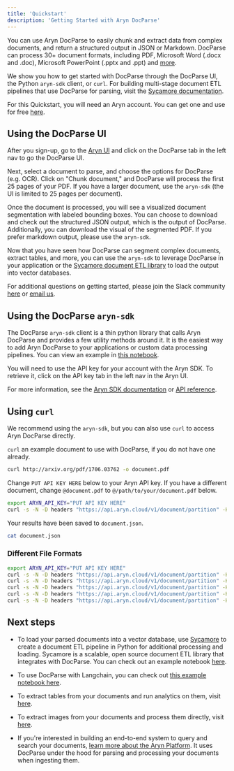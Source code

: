 ```yaml
---
title: 'Quickstart'
description: 'Getting Started with Aryn DocParse'
---
```


You can use Aryn DocParse to easily chunk and extract data from complex documents, and return a structured output in JSON or Markdown. DocParse can process 30+ document formats, including PDF, Microsoft Word (.docx and .doc), Microsoft PowerPoint (.pptx and .ppt) and [more](docparse/formats_supported).

We show you how to get started with DocParse through the DocParse UI, the Python ``aryn-sdk`` client, or ``curl``. For building multi-stage document ETL pipelines that use DocParse for parsing, visit the [Sycamore documentation](https://sycamore.readthedocs.io/en/stable/).

For this Quickstart, you will need an Aryn account. You can get one and use for free [here](https://console.aryn.ai/signup/). 

## Using the DocParse UI

After you sign-up, go to the [Aryn UI](http://app.aryn.ai/) and click on the DocParse tab in the left nav to go the DocParse UI.

Next, select a document to parse, and choose the options for DocParse (e.g. OCR). Click on "Chunk document," and DocParse will process the first 25 pages of your PDF. If you have a larger document, use the ``aryn-sdk`` (the UI is limited to 25 pages per document).

Once the document is processed, you will see a visualized document segmentation with labeled bounding boxes. You can choose to download and check out the structured JSON output, which is the output of DocParse. Additionally, you can download the visual of the segmented PDF. If you prefer markdown output, please use the ``aryn-sdk``.

Now that you have seen how DocParse can segment complex documents, extract tables, and more, you can use the ``aryn-sdk`` to leverage DocParse in your application or the [Sycamore document ETL library](https://github.com/aryn-ai/sycamore) to load the output into vector databases. 

For additional questions on getting started, please join the Slack community [here](https://join.slack.com/t/aryn-community/shared_invite/zt-36vhennsx-mN3UsqD6PT2vxVZxpqdHsw) or [email us](mailto:info@aryn.ai).

## Using the DocParse ``aryn-sdk``

The DocParse ``aryn-sdk`` client is a thin python library that calls Aryn DocParse and provides a few utility methods around it. It is the easiest way to add Aryn DocParse to your applications or custom data processing pipelines. You can view an example in [this notebook](https://github.com/aryn-ai/sycamore/blob/main/notebooks/ArynPartitionerPython.ipynb).

You will need to use the API key for your account with the Aryn SDK. To retrieve it, click on the API key tab in the left nav in the Aryn UI.

For more information, see the [Aryn SDK documentation](/docparse/aryn_sdk) or [API reference](/api-reference/endpoint/docparse).


## Using ``curl``

We recommend using the ``aryn-sdk``, but you can also use ``curl`` to access Aryn DocParse directly.

``curl`` an example document to use with DocParse, if you do not have one already.

```bash
curl http://arxiv.org/pdf/1706.03762 -o document.pdf
```
Change ``PUT API KEY HERE`` below to your Aryn API key. If you have a different document, change ``@document.pdf`` to ``@/path/to/your/document.pdf`` below.

```bash
export ARYN_API_KEY="PUT API KEY HERE"
curl -s -N -D headers "https://api.aryn.cloud/v1/document/partition" -H "Authorization: Bearer $ARYN_API_KEY" -F "file=@document.pdf" | tee document.json
```
Your results have been saved to ``document.json``.

```bash
cat document.json
```

### Different File Formats

```bash
export ARYN_API_KEY="PUT API KEY HERE"
curl -s -N -D headers "https://api.aryn.cloud/v1/document/partition" -H "Authorization: Bearer $ARYN_API_KEY" -F "file=@document.pdf" | tee document.json
curl -s -N -D headers "https://api.aryn.cloud/v1/document/partition" -H "Authorization: Bearer $ARYN_API_KEY" -F "file=@document.docx" | tee document.json
curl -s -N -D headers "https://api.aryn.cloud/v1/document/partition" -H "Authorization: Bearer $ARYN_API_KEY" -F "file=@document.doc" | tee document.json
curl -s -N -D headers "https://api.aryn.cloud/v1/document/partition" -H "Authorization: Bearer $ARYN_API_KEY" -F "file=@document.pptx" | tee document.json
curl -s -N -D headers "https://api.aryn.cloud/v1/document/partition" -H "Authorization: Bearer $ARYN_API_KEY" -F "file=@document.ppt" | tee document.json
```

## Next steps

* To load your parsed documents into a vector database, use [Sycamore](https://github.com/aryn-ai/sycamore) to create a document ETL pipeline in Python for additional processing and loading. Sycamore is a scalable, open source document ETL library that integrates with DocParse. You can check out an example notebook [here](https://github.com/aryn-ai/sycamore/blob/main/notebooks/pinecone-writer.ipynb).

* To use DocParse with Langchain, you can check out [this example notebook here](https://github.com/aryn-ai/sycamore/blob/main/notebooks/ArynPartitionerWithLangchain.ipynb).

* To extract tables from your documents and run analytics on them, visit [here](docparse/tutorials/tables).

* To extract images from your documents and process them directly, visit [here](docparse/tutorials/images).

* If you're interested in building an end-to-end system to query and search your documents, [learn more about the Aryn Platform](aryn-platform/core_concepts). It uses DocParse under the hood for parsing and processing your documents when ingesting them.
